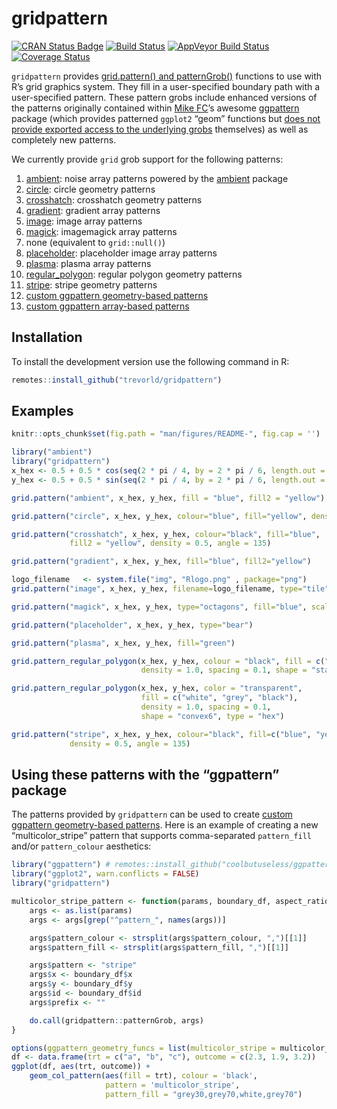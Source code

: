 # gridpattern

[![CRAN Status Badge](https://www.r-pkg.org/badges/version/gridpattern)](https://cran.r-project.org/package=gridpattern)
[![Build Status](https://travis-ci.org/trevorld/gridpattern.png?branch=main)](https://travis-ci.org/trevorld/gridpattern)
[![AppVeyor Build Status](https://ci.appveyor.com/api/projects/status/github/trevorld/gridpattern?branch=main&svg=true)](https://ci.appveyor.com/project/trevorld/gridpattern)
[![Coverage Status](https://img.shields.io/codecov/c/github/trevorld/gridpattern.svg)](https://codecov.io/github/trevorld/gridpattern?branch=main)

`gridpattern` provides [grid.pattern() and
patternGrob()](http://trevorldavis.com/R/gridpattern/dev/reference/grid.pattern.html)
functions to use with R's grid graphics system. They fill in a
user-specified boundary path with a user-specified pattern. These pattern grobs include
enhanced versions of the patterns originally contained within 
[Mike FC](https://github.com/coolbutuseless)'s awesome
[ggpattern](https://github.com/coolbutuseless/ggpattern) package 
(which provides patterned ``ggplot2`` "geom" functions but 
[does not provide exported access to the underlying grobs](https://github.com/coolbutuseless/ggpattern/issues/11) themselves) as well
as completely new patterns.

We currently provide `grid` grob support for the following patterns:

1.  [ambient](https://trevorldavis.com/R/gridpattern/dev/reference/grid.pattern_ambient.html):
    noise array patterns powered by the [ambient](https://cran.r-project.org/package=ambient) package
2.  [circle](https://trevorldavis.com/R/gridpattern/dev/reference/grid.pattern_circle.html): circle geometry patterns
3.  [crosshatch](https://trevorldavis.com/R/gridpattern/dev/reference/grid.pattern_crosshatch.html): crosshatch geometry patterns
4.  [gradient](https://trevorldavis.com/R/gridpattern/dev/reference/grid.pattern_gradient.html): gradient array patterns
5.  [image](https://trevorldavis.com/R/gridpattern/dev/reference/grid.pattern_image.html): image array patterns
6.  [magick](https://trevorldavis.com/R/gridpattern/dev/reference/grid.pattern_magick.html): imagemagick array patterns
7.  none (equivalent to `grid::null()`)
8.  [placeholder](https://trevorldavis.com/R/gridpattern/dev/reference/grid.pattern_placeholder.html): placeholder image array patterns
9.  [plasma](https://trevorldavis.com/R/gridpattern/dev/reference/grid.pattern_plasma.html): plasma array patterns
10. [regular_polygon](https://trevorldavis.com/R/gridpattern/dev/reference/grid.pattern_regular_polygon.html): regular polygon geometry patterns
11. [stripe](https://trevorldavis.com/R/gridpattern/dev/reference/grid.pattern_stripe.html): stripe geometry patterns
12. [custom ggpattern geometry-based patterns](https://coolbutuseless.github.io/package/ggpattern/articles/developing-patterns-2.html)
13. [custom ggpattern array-based patterns](https://coolbutuseless.github.io/package/ggpattern/articles/developing-patterns-3.html)

## Installation

To install the development version use the following command in R:


```r
remotes::install_github("trevorld/gridpattern")
```

## Examples

```r
knitr::opts_chunk$set(fig.path = "man/figures/README-", fig.cap = '')
```

```r
library("ambient")
library("gridpattern")
x_hex <- 0.5 + 0.5 * cos(seq(2 * pi / 4, by = 2 * pi / 6, length.out = 6))
y_hex <- 0.5 + 0.5 * sin(seq(2 * pi / 4, by = 2 * pi / 6, length.out = 6))
```

```r
grid.pattern("ambient", x_hex, y_hex, fill = "blue", fill2 = "yellow")
```
```r
grid.pattern("circle", x_hex, y_hex, colour="blue", fill="yellow", density=0.3)
```
```r
grid.pattern("crosshatch", x_hex, y_hex, colour="black", fill="blue", 
             fill2 = "yellow", density = 0.5, angle = 135)
```
```r
grid.pattern("gradient", x_hex, y_hex, fill="blue", fill2="yellow")
```
```r
logo_filename   <- system.file("img", "Rlogo.png" , package="png")
grid.pattern("image", x_hex, y_hex, filename=logo_filename, type="tile")
```
```r
grid.pattern("magick", x_hex, y_hex, type="octagons", fill="blue", scale=2)
```
```r
grid.pattern("placeholder", x_hex, y_hex, type="bear")
```
```r
grid.pattern("plasma", x_hex, y_hex, fill="green")
```
```r
grid.pattern_regular_polygon(x_hex, y_hex, colour = "black", fill = c("blue", "yellow"),
                             density = 1.0, spacing = 0.1, shape = "star8")
```
```r
grid.pattern_regular_polygon(x_hex, y_hex, color = "transparent",
                             fill = c("white", "grey", "black"),
                             density = 1.0, spacing = 0.1,
                             shape = "convex6", type = "hex")
```
```r
grid.pattern("stripe", x_hex, y_hex, colour="black", fill=c("blue", "yellow"),
             density = 0.5, angle = 135)
```

## Using these patterns with the "ggpattern" package

The patterns provided by ``gridpattern`` can be used to create [custom ggpattern geometry-based patterns](https://coolbutuseless.github.io/package/ggpattern/articles/developing-patterns-2.html).  Here is an example of creating a new  "multicolor_stripe" pattern that supports comma-separated ``pattern_fill`` and/or ``pattern_colour`` aesthetics:

```r
library("ggpattern") # remotes::install_github("coolbutuseless/ggpattern")
library("ggplot2", warn.conflicts = FALSE)
library("gridpattern")

multicolor_stripe_pattern <- function(params, boundary_df, aspect_ratio, legend) {
    args <- as.list(params)
    args <- args[grep("^pattern_", names(args))]

    args$pattern_colour <- strsplit(args$pattern_colour, ",")[[1]]
    args$pattern_fill <- strsplit(args$pattern_fill, ",")[[1]]

    args$pattern <- "stripe"
    args$x <- boundary_df$x
    args$y <- boundary_df$y
    args$id <- boundary_df$id
    args$prefix <- ""

    do.call(gridpattern::patternGrob, args)
}

options(ggpattern_geometry_funcs = list(multicolor_stripe = multicolor_stripe_pattern))
df <- data.frame(trt = c("a", "b", "c"), outcome = c(2.3, 1.9, 3.2))
ggplot(df, aes(trt, outcome)) +
    geom_col_pattern(aes(fill = trt), colour = 'black', 
                     pattern = 'multicolor_stripe',
                     pattern_fill = "grey30,grey70,white,grey70")
```
